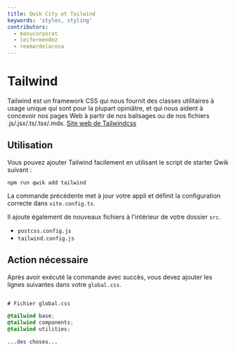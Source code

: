 ```yaml
---
title: Qwik City et Tailwind
keywords: 'styles, styling'
contributors:
  - manucorporat
  - leifermendez
  - reemardelarosa
---
```


# Tailwind

Tailwind est un framework CSS qui nous fournit des classes utilitaires à usage unique qui sont pour
la plupart opiniâtre, et qui nous aident à concevoir nos pages Web à partir de nos balisages ou de 
nos fichiers .js/.jsx/.ts/.tsx/.mdx. [Site web de Tailwindcss](https://tailwindcss.com/)

## Utilisation

Vous pouvez ajouter Tailwind facilement en utilisant le script de starter Qwik suivant :

```shell
npm run qwik add tailwind
```

La commande précédente met à jour votre appli et définit la configuration correcte dans `vite.config.ts`.

Il ajoute également de nouveaux fichiers à l'intérieur de votre dossier `src`.

- `postcss.config.js`
- `tailwind.config.js`

## Action nécessaire

Après avoir exécuté la commande avec succès, vous devez ajouter les lignes suivantes
dans votre `global.css`.

```css

# Fichier global.css

@tailwind base;
@tailwind components;
@tailwind utilities;

...des choses...

```
